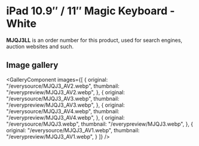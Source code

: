 
# iPad 10.9″ / 11″ Magic Keyboard - White

<Callout type='info' emoji='👉🏻'>**MJQJ3LL** is an order number for this product, used for search engines, auction websites and such.</Callout>

## Image gallery

<GalleryComponent
    images={[
      {
        original: "/everysource/MJQJ3_AV2.webp",
        thumbnail: "/everypreview/MJQJ3_AV2.webp",
      },
      {
        original: "/everysource/MJQJ3_AV3.webp",
        thumbnail: "/everypreview/MJQJ3_AV3.webp",
      },
      {
        original: "/everysource/MJQJ3_AV4.webp",
        thumbnail: "/everypreview/MJQJ3_AV4.webp",
      },
      {
        original: "/everysource/MJQJ3.webp",
        thumbnail: "/everypreview/MJQJ3.webp",
      },
      {
        original: "/everysource/MJQJ3_AV1.webp",
        thumbnail: "/everypreview/MJQJ3_AV1.webp",
      }
    ]}
  />
